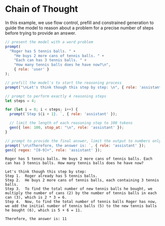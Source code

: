 # Chain of Thought

In this example, we use flow control, prefill and constrained generation to guide the model to reason about a problem for a precise number of steps before trying to provide an answer. 

```js filename="chain-of-thought.js" copy
// present the model with a word problem
prompt(
  "Roger has 5 tennis balls. " +
    "He buys 2 more cans of tennis balls. " +
    "Each can has 3 tennis balls. " +
    "How many tennis balls does he have now?\n", 
    { role: 'user' }
);

// prefill the model's to start the reasoning process
prompt("\nLet's think though this step by step: \n", { role: 'assistant' } );

// prompt to perform exactly 4 reasoning steps
let steps = 4;

for (let i = 0; i < steps; i++) {
  prompt(`Step ${i + 1}. `, { role: 'assistant' });

  // limit the length of each reasoning step to 100 tokens
  gen({ len: 100, stop_at: "\n", role: 'assistant' });
}

// prompt to provide the final answer, limit the output to numbers only.
prompt(`\n\nTherefore, the answer is: `, { role: 'assistant' });
gen({ regex: "[0-9]+", role: 'assistant' });
```

```plain filename="output.txt"
Roger has 5 tennis balls. He buys 2 more cans of tennis balls. Each can has 3 tennis balls. How many tennis balls does he have now?

Let's think though this step by step: 
Step 1.  Roger already has 5 tennis balls.
Step 2.  He buys 2 more cans of tennis balls, each containing 3 tennis balls.
Step 3.  To find the total number of new tennis balls he bought, we multiply the number of cans (2) by the number of tennis balls in each can (3), which is 2 * 3 = 6.
Step 4.  Now, to find the total number of tennis balls Roger has now, we add the initial number of tennis balls (5) to the new tennis balls he bought (6), which is 5 + 6 = 11.

Therefore, the answer is: 11
```